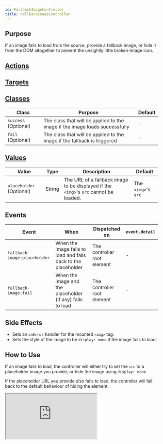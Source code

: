 ```yaml
---
id: FallbackImageController
title: FallbackImageController
---
```




## Purpose

If an image fails to load from the source, provide a fallback image, or hide it from the DOM altogether to prevent the unsightly little broken-image icon.


## [Actions](https://stimulus.hotwire.dev/reference/actions)
<NoActions/>

## [Targets](https://stimulus.hotwire.dev/reference/targets)
<NoTargets/>

## [Classes](https://stimulus.hotwire.dev/reference/classes)

| Class | Purpose | Default |
| --- | --- | --- |
| `success` (Optional) | The class that will be applied to the image if the image loads successfully | - |
| `fail` (Optional) | The class that will be applied to the image if the fallback is triggered | - |


## [Values](https://stimulus.hotwire.dev/reference/values)

| Value | Type | Description | Default |
| --- | --- | --- | --- |
| `placeholder` (Optional) | String | The URL of a fallback image to be displayed if the `<img>`'s `src` cannot be loaded. | The `<img>`'s `src` |

## Events

| Event | When | Dispatched on | `event.detail` |
| --- | --- | --- | --- |
| `fallback-image:placeholder` | When the image fails to load and falls back to the placeholder | The controller root element | - |
| `fallback-image:fail` | When the image and the placeholder (if any) fails to load | The controller root element | - |


## Side Effects

- Sets an `onError` handler for the mounted `<img>` tag.
- Sets the style of the image to be `display: none` if the image fails to load.


## How to Use

If an image fails to load, the controller will either try to set the `src` to a placeholder image you provide, or hide the image using `display: none`.

If the placeholder URL you provide *also* fails to load, the controller will fall back to the default behaviour of hiding the element.

<iframe
  src="https:///stimulus-library.netlify.app/controllers/fallback_image_controller.html"
  style={{width: "100%", height: "500px", border: "0", borderRadius: "4px", overflow: "hidden"}}
  sandbox="allow-forms allow-modals allow-popups allow-presentation allow-same-origin allow-scripts"
/>





